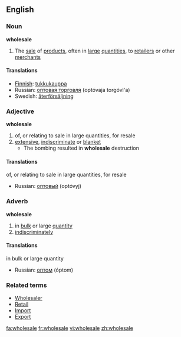 ==English==
===Noun===
'''wholesale'''
#The [[sale]] of [[product]]s, often in [[large]] [[quantities]], to [[retailer]]s or other [[merchant]]s
==== Translations ====
*[[Finnish]]: [[tukkukauppa]]
*Russian: [[оптовая торговля]] (optóvaja torgóvl'a) {{f}}
*Swedish: [[återförsäljning]]

===Adjective===
'''wholesale'''
#of, or relating to sale in large quantities, for resale
#[[extensive]], [[indiscriminate]] or [[blanket]]
#* The bombing resulted in '''wholesale''' destruction

==== Translations ====
;of, or relating to sale in large quantities, for resale
*Russian: [[оптовый]] (optóvyj)

===Adverb===
'''wholesale'''
#in [[bulk]] or large [[quantity]]
#[[indiscriminately]]

==== Translations ====
;in bulk or large quantity
*Russian: [[оптом]] (óptom)

===Related terms===
*[[Wholesaler]]
*[[Retail]]
*[[Import]]
*[[Export]]

[[fa:wholesale]]
[[fr:wholesale]]
[[vi:wholesale]]
[[zh:wholesale]]
